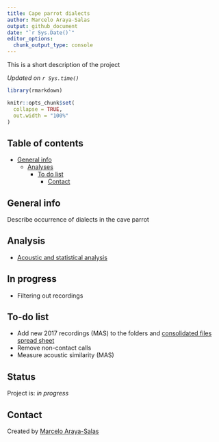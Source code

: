```yaml
---
title: Cape parrot dialects
author: Marcelo Araya-Salas
output: github_document
date: "`r Sys.Date()`"
editor_options:
  chunk_output_type: console
---
```


<!-- Short Description  -->
This is a short description of the project

*Updated on `r Sys.time()`*

<!-- README.md is generated from README.Rmd. Please edit that file -->

```r

library(rmarkdown)

knitr::opts_chunk$set(
  collapse = TRUE,
  out.width = "100%"
)
```


## Table of contents
* [General info](#general-info)
  * [Analyses](#Analyses)
    * [To do list](#to-do-list)
      * [Contact](#contact)

## General info

Describe occurrence of dialects in the cave parrot

## Analysis

* [Acoustic and statistical analysis](https://rpubs.com/marcelo-araya-salas/1063552)

## In progress

*  Filtering out recordings

## To-do list

* Add new 2017 recordings (MAS) to the folders and [consolidated files spread sheet](https://docs.google.com/spreadsheets/d/1NbaHk_i6zvSs9bI2idriz0TaTHZY7NKJTBKJmANGht0/edit#gid=856492439)
* Remove non-contact calls
* Measure acoustic similarity (MAS)

## Status
Project is: _in progress_

## Contact
Created by [Marcelo Araya-Salas](marceloarayasalas.weebly.com/)

